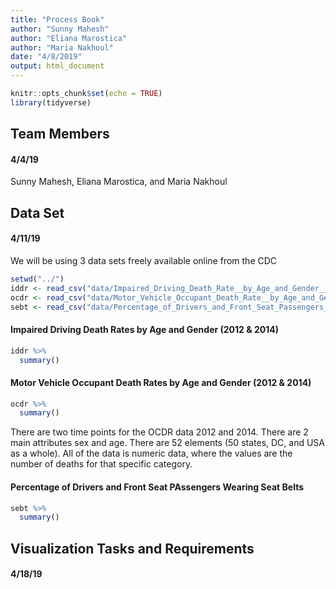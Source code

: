 ```yaml
---
title: "Process Book"
author: "Sunny Mahesh"
author: "Eliana Marostica"
author: "Maria Nakhoul"
date: "4/8/2019"
output: html_document
---
```


```r
knitr::opts_chunk$set(echo = TRUE)
library(tidyverse)
```

## Team Members
#### 4/4/19

Sunny Mahesh, Eliana Marostica, and Maria Nakhoul

## Data Set
#### 4/11/19

We will be using 3 data sets freely available online from the CDC

```r
setwd("../")
iddr <- read_csv("data/Impaired_Driving_Death_Rate__by_Age_and_Gender__2012___2014__All_States.csv")
ocdr <- read_csv("data/Motor_Vehicle_Occupant_Death_Rate__by_Age_and_Gender__2012___2014__All_States.csv")
sebt <- read_csv("data/Percentage_of_Drivers_and_Front_Seat_Passengers_Wearing_Seat_Belts__2012___2014__All_States.csv")
```

#### Impaired Driving Death Rates by Age and Gender (2012 & 2014)

```r
iddr %>%
  summary()
```

#### Motor Vehicle Occupant Death Rates by Age and Gender (2012 & 2014)

```r
ocdr %>%
  summary()
```


There are two time points for the OCDR data 2012 and 2014. There are 2 main attributes sex and age. There are 52 elements (50 states, DC, and USA as a whole). All of the data is numeric data, where the values are the number of deaths for that specific category.

#### Percentage of Drivers and Front Seat PAssengers Wearing Seat Belts

```r
sebt %>%
  summary()
```

## Visualization Tasks and Requirements
#### 4/18/19


